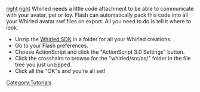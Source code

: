 [[image:as3_preferences.png|right]]
[[image:browse_preferences.png|right]]
Whirled needs a little code attachment to be able to communicate with your avatar, pet or toy.  Flash can automatically pack this code into all your Whirled avatar swf files on export.  All you need to do is tell it where to look.
*Unzip the [[Whirled SDK]] in a folder for all your Whirled creations.
*Go to your Flash preferences.
*Choose ActionScript and click the "ActionScript 3.0 Settings" button.
*Click the crosshairs to browse for the "whirled/src/as/" folder in the file tree you just unzipped.
*Click all the "OK"s and you're all set!

[[Category:Tutorials]]